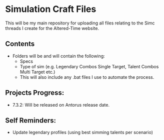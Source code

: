 # **Simulation Craft Files**

This will be my main repository for uploading all files relating to the Simc threads I create for the Altered-Time website. 

## **Contents**

- Folders will be and will contain the following:
    * Specs
    * Type of sim (e.g. Legendary Combos Single Target, Talent Combos Multi Target etc.)
    * This will also include any .bat files I use to automate the process.

## **Projects Progress:**

- 7.3.2: Will be released on Antorus release date.

## **Self Reminders:**

- Update legendary profiles (using best simming talents per scenario)